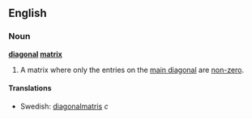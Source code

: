 ==English==
===Noun===
'''[[diagonal]] [[matrix]]'''

#{{linearalg}} A matrix where only the entries on the [[main diagonal]] are [[non-zero]].

====Translations====
*Swedish: [[diagonalmatris]] ''c''